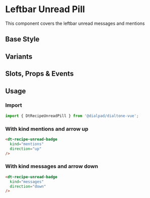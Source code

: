 

<Meta of={UnreadPillStories}/>

# Leftbar Unread Pill

<Subtitle>
  This component covers the leftbar unread messages and mentions
</Subtitle>

## Base Style

<Canvas>
  <Story id="recipes-leftbar-unread-pill--default" />
</Canvas>

## Variants

<Canvas>
  <Story id="recipes-leftbar-unread-pill--variants" />
</Canvas>

## Slots, Props & Events

<Controls />

## Usage

### Import

```jsx
import { DtRecipeUnreadPill } from '@dialpad/dialtone-vue';
```

### With kind mentions and arrow up

```html
<dt-recipe-unread-badge
  kind="mentions"
  direction="up"
/>
```

### With kind messages and arrow down

```html
<dt-recipe-unread-badge
  kind="messages"
  direction="down"
/>
```
